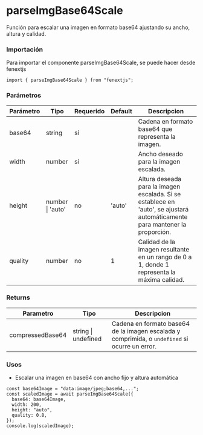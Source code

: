# parseImgBase64Scale

Función para escalar una imagen en formato base64 ajustando su ancho, altura y calidad.

### Importación

Para importar el componente parseImgBase64Scale, se puede hacer desde fenextjs

```tsx copy
import { parseImgBase64Scale } from "fenextjs";
```

### Parámetros

| Parámetro | Tipo             | Requerido | Default | Descripcion                                                                                                                 |
| --------- | ---------------- | --------- | ------- | --------------------------------------------------------------------------------------------------------------------------- |
| base64    | string           | sí        |         | Cadena en formato base64 que representa la imagen.                                                                          |
| width     | number           | sí        |         | Ancho deseado para la imagen escalada.                                                                                      |
| height    | number \| 'auto' | no        | 'auto'  | Altura deseada para la imagen escalada. Si se establece en 'auto', se ajustará automáticamente para mantener la proporción. |
| quality   | number           | no        | 1       | Calidad de la imagen resultante en un rango de 0 a 1, donde 1 representa la máxima calidad.                                 |

### Returns

| Parametro        | Tipo                | Descripcion                                                                                    |
| ---------------- | ------------------- | ---------------------------------------------------------------------------------------------- |
| compressedBase64 | string \| undefined | Cadena en formato base64 de la imagen escalada y comprimida, o `undefined` si ocurre un error. |

### Usos

- Escalar una imagen en base64 con ancho fijo y altura automática

```tsx copy
const base64Image = "data:image/jpeg;base64,...";
const scaledImage = await parseImgBase64Scale({
  base64: base64Image,
  width: 200,
  height: "auto",
  quality: 0.8,
});
console.log(scaledImage);
```
